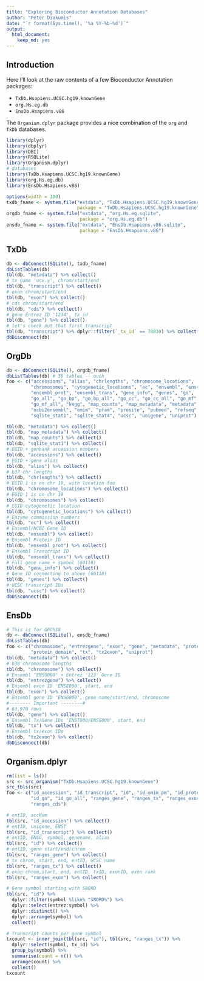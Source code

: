 ```yaml
---
title: "Exploring Bioconductor Annotation Databases"
author: "Peter Diakumis"
date: "`r format(Sys.time(), '%a %Y-%b-%d')`"
output: 
  html_document: 
    keep_md: yes
---
```


Introduction
------------
Here I'll look at the raw contents of a few Bioconductor Annotation packages:

* `TxDb.Hsapiens.UCSC.hg19.knownGene`
* `org.Hs.eg.db`
* `EnsDb.Hsapiens.v86`

The `Organism.dplyr` package provides a nice combination
of the `org` and `TxDb` databases.

```r
library(dplyr)
library(dbplyr)
library(DBI)
library(RSQLite)
library(Organism.dplyr)
# databases
library(TxDb.Hsapiens.UCSC.hg19.knownGene)
library(org.Hs.eg.db)
library(EnsDb.Hsapiens.v86)
```

```r
options(width = 100)
txdb_fname <- system.file("extdata", "TxDb.Hsapiens.UCSC.hg19.knownGene.sqlite",
                          package = "TxDb.Hsapiens.UCSC.hg19.knownGene")
orgdb_fname <- system.file("extdata", "org.Hs.eg.sqlite",
                           package = "org.Hs.eg.db")
ensdb_fname <- system.file("extdata", "EnsDb.Hsapiens.v86.sqlite",
                           package = "EnsDb.Hsapiens.v86")
```


TxDb
----

```r
db <- dbConnect(SQLite(), txdb_fname)
dbListTables(db)
tbl(db, "metadata") %>% collect()
# tx name 'ucx.y', chrom/start/end
tbl(db, "transcript") %>% collect()
# exon chrom/start/end
tbl(db, "exon") %>% collect()
# cds chrom/start/end
tbl(db, "cds") %>% collect()
# gene Entrez_ID '1234', tx_id
tbl(db, "gene") %>% collect()
# let's check out that first transcript
tbl(db, "transcript") %>% dplyr::filter(`_tx_id` == 78830) %>% collect()
dbDisconnect(db)
```

OrgDb
-----

```r
db <- dbConnect(SQLite(), orgdb_fname)
dbListTables(db) # 36 tables -- ouch
foo <- c("accessions", "alias", "chrlengths", "chromosome_locations", 
         "chromosomes", "cytogenetic_locations", "ec", "ensembl", "ensembl2ncbi", 
         "ensembl_prot", "ensembl_trans", "gene_info", "genes", "go", 
         "go_all", "go_bp", "go_bp_all", "go_cc", "go_cc_all", "go_mf", 
         "go_mf_all", "kegg", "map_counts", "map_metadata", "metadata", 
         "ncbi2ensembl", "omim", "pfam", "prosite", "pubmed", "refseq", 
         "sqlite_stat1", "sqlite_stat4", "ucsc", "unigene", "uniprot")

tbl(db, "metadata") %>% collect()
tbl(db, "map_metadata") %>% collect()
tbl(db, "map_counts") %>% collect()
tbl(db, "sqlite_stat1") %>% collect()
# EGID + genbank accession numbers
tbl(db, "accessions") %>% collect()
# EGID + gene alias
tbl(db, "alias") %>% collect()
# b37 chr lengths
tbl(db, "chrlengths") %>% collect()
# EGID 1 is on chr 19, with location foo
tbl(db, "chromosome_locations") %>% collect()
# EGID 1 is on chr 19
tbl(db, "chromosomes") %>% collect()
# EGID cytogenetic location 
tbl(db, "cytogenetic_locations") %>% collect()
# Enzyme commission numbers
tbl(db, "ec") %>% collect()
# Ensembl/NCBI Gene ID
tbl(db, "ensembl") %>% collect()
# Ensembl Protein ID
tbl(db, "ensembl_prot") %>% collect()
# Ensembl Transcript ID
tbl(db, "ensembl_trans") %>% collect()
# Full gene name + symbol (60118)
tbl(db, "gene_info") %>% collect()
# Gene ID connecting to above (60118)
tbl(db, "genes") %>% collect()
# UCSC transcript IDs
tbl(db, "ucsc") %>% collect()
dbDisconnect(db)
```

EnsDb
-----
```r
# This is for GRCh38
db <- dbConnect(SQLite(), ensdb_fname)
dbListTables(db)
foo <- c("chromosome", "entrezgene", "exon", "gene", "metadata", "protein",
         "protein_domain", "tx", "tx2exon", "uniprot")
tbl(db, "metadata") %>% collect()
# b38 chromosome lengths
tbl(db, "chromosome") %>% collect()
# Ensembl 'ENSG000' + Entrez '123' Gene ID
tbl(db, "entrezgene") %>% collect()
# Ensembl exon ID 'ENSE000', start, end
tbl(db, "exon") %>% collect()
# Ensembl gene ID 'ENSG000', gene name/start/end, chromosome
#-------- Important --------#
# 63,970 rows
tbl(db, "gene") %>% collect()
# Ensembl Tx/Gene IDs 'ENST000/ENSG000', start, end
tbl(db, "tx") %>% collect()
# Ensembl tx/exon IDs
tbl(db, "tx2exon") %>% collect()
dbDisconnect(db)
```

Organism.dplyr
--------------

```r
rm(list = ls())
src <- src_organism("TxDb.Hsapiens.UCSC.hg19.knownGene")
src_tbls(src)
foo <- c("id_accession", "id_transcript", "id", "id_omim_pm", "id_protein", 
         "id_go", "id_go_all", "ranges_gene", "ranges_tx", "ranges_exon", 
         "ranges_cds")

# entID, accNum
tbl(src, "id_accession") %>% collect()
# entID, unigene, ENST
tbl(src, "id_transcript") %>% collect()
# entID, ENSG, symbol, genename, alias
tbl(src, "id") %>% collect()
# entID, gene start/end/chrom
tbl(src, "ranges_gene") %>% collect()
# tx chrom, start, end, entID, UCSC name
tbl(src, "ranges_tx") %>% collect()
# exon chrom,start, end, entID, txID, exonID, exon rank
tbl(src, "ranges_exon") %>% collect()

# Gene symbol starting with SNORD
tbl(src, "id") %>% 
  dplyr::filter(symbol %like% "SNORD%") %>% 
  dplyr::select(entrez:symbol) %>% 
  dplyr::distinct() %>% 
  dplyr::arrange(symbol) %>%
  collect()

# Transcript counts per gene symbol
txcount <- inner_join(tbl(src, "id"), tbl(src, "ranges_tx")) %>%
  dplyr::select(symbol, tx_id) %>% 
  group_by(symbol) %>% 
  summarise(count = n()) %>% 
  arrange(count) %>%
  collect()
txcount
```
